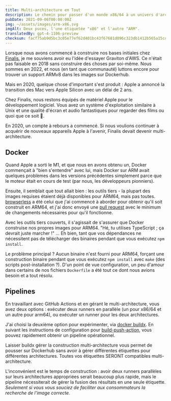 ```yaml
---
title: Multi-architecture en Tout
description: Le chemin pour passer d'un monde x86/64 à un univers d'architectures multiples.
pubDate: 2021-09-06T00:00:00Z
img: ~/assets/images/arm-x86.svg
imgAlt: Deux puces, l'une étiquetée "x86" et l'autre "ARM".
translatedBy: gpt-4-1106-preview
checksum: facf75ab9d5bc3c05e77ef62d401bc43f67681d096c323db1412b565a15cd49c
---
```


Lorsque nous avons commencé à construire nos bases initiales chez [Finalis](https://www.finalis.com), je me souviens avoir eu l'idée d'essayer Graviton d'AWS.
Ce n'était pas faisable en 2018 sans construire des choses par soi-même. Nous sommes en 2022, et nous (en tant que communauté) luttons encore pour trouver un support ARMv8 dans les images sur Dockerhub.

Mais en 2020, quelque chose d'important s'est produit : Apple a annoncé la transition des Mac vers Apple Silicon avec un délai de 2 ans.

Chez Finalis, nous restons équipés de matériel Apple pour le développement logiciel. Vous avez un système d'exploitation similaire à Unix et une qualité d'écran et audio fantastiques pour regarder des films ou quoi que ce soit 🍿.

En 2020, un compte à rebours a commencé. Si nous voulions continuer à acquérir de nouveaux appareils Apple à l'avenir, Finalis devait devenir multi-architecture.

## Docker

Quand Apple a sorti le M1, et que nous en avons obtenu un, Docker commençait à "bien s'entendre" avec lui, mais Docker sur ARM avait quelques problèmes dans les versions précédentes simplement parce que le moteur était en cours de test (par nous, les développeurs pionniers).

Ensuite, il semblait que tout allait bien : les outils tiers - la plupart des images requises étaient déjà disponibles pour ARM64, mais pas toutes. [browserless](https://github.com/browserless/chrome) a été celui que j'ai commencé à aborder pour obtenir qu'il soit construit en ARM64, et j'ai donc envoyé une [pull request](https://github.com/browserless/chrome/pull/1847) avec le minimum de changements nécessaires pour qu'il fonctionne.

Avec les outils tiers couverts, il s'agissait de s'assurer que Docker construise nos propres images pour ARM64. "Hé, tu utilises TypeScript ; ça devrait juste marcher !" ... Eh bien, tant que vos dépendances ne nécessitent pas de télécharger des binaires pendant que vous exécutez `npm install`.

Le problème principal ? Aucun binaire n'est fourni pour ARM64, forçant une construction binaire pendant que vous exécutez `npm install` avec `make` (des scripts post-installation ?). D'un point de vue configuration, un peu d'amour dans certains de nos fichiers `Dockerfile` a été tout ce dont nous avions besoin et a tout résolu.

## Pipelines

En travaillant avec GitHub Actions et en gérant le multi-architecture, vous avez deux options : exécuter deux runners en parallèle (un pour x86/64 et un autre pour arm64), ou exécuter un runner pour les deux architectures.

J'ai choisi la deuxième option pour expérimenter, via [docker buildx](https://docs.docker.com/build/buildx/). En suivant les instructions de configuration pour [build-push-action](https://github.com/docker/build-push-action#path-context), vous pouvez rapidement obtenir un pipeline opérationnel.

Laisser buildx gérer la construction multi-architecture vous permet de pousser sur Dockerhub sans avoir à gérer différentes étiquettes pour différentes architectures. Toutes vos étiquettes SERONT compatibles multi-architecture.

L'inconvénient est le temps de construction : avoir deux runners parallèles sur leurs architectures appropriées serait beaucoup plus rapide, mais le pipeline nécessiterait de gérer la fusion des résultats en une seule étiquette. _Seulement si vous vous souciez de faciliter aux consommateurs la recherche de l'image correcte._
